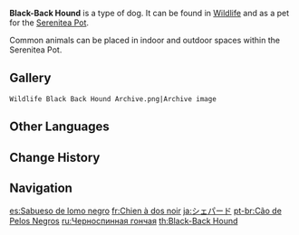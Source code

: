 {{Furnishing Infobox
|id             = 369107
|image          = Wildlife Black-Back Hound Icon.png
|category       = Animal
|subcategory    = Indoor Creature
|category2      = Animal
|subcategory2   = Outdoor Creature
|quality        = 3
|adeptal_energy = 100
|load           = 500
|reduced_load   = 500
|description    = Humanity's best friend!<br />Once bred by aristocrats of ancient times as hunting hounds, they are now known for being a loyal, reliable, and friendly breed.<br />It's said that they still retain their hunting instinct, and even [[Paimon]] noticed that just [[Tubby]] yawning outside is enough to put them on the alert.
|mention        = Paimon;Tubby
|lbType         = Wildlife
|lbFamily       = Beasts
|lbGroup        = Dogs
|source1        = [[Chubby]]
}}

{{Description|Humanity's best friend!<br />They say that these are the descendants of the favored, specially-bred hunting hounds of Old Mondstadt's [[Mondstadt Aristocracy|aristocracy]]. They now have their own fair share of sub-breeds throughout the seven nations. Though they have high ancestry, the Black-Back Hounds of today are known far and wide for being both dependable and approachable. Perhaps something similar may be said for the arrogant, domineering nobles of yesteryear being supplanted by the warm-hearted and humble [[Knights of Favonius]] today.|[[Archive]] Description}}

'''Black-Back Hound''' is a type of dog. It can be found in [[Wildlife]] and as a pet for the [[Serenitea Pot]].

Common animals can be placed in indoor and outdoor spaces within the Serenitea Pot.

==Gallery==
<gallery>
 Wildlife Black Back Hound Archive.png|Archive image
</gallery>

==Other Languages==
{{Other Languages
|en      = Black-Back Hound
|zhs     = 黑背猎犬
|zhs_rm  = Hēi Bèi Lièquǎn
|zht     = 黑背獵犬
|zht_rm  = Hēi Bèi Lièquǎn
|zh_tl   = 
|ja      = シェパード
|ja_rm   = Shepaado
|ja_tl   = Shepherd
|ko      = 검은 등 하운드
|ko_rm   = Geomeun Deung Haundeu
|ko_tl   = Black-Back Hound
|es      = Sabueso de lomo negro
|es_tl   = Black Back Hound
|fr      = Chien à dos noir
|fr_tl   = Black-Backed Dog
|ru      = Черноспинная гончая
|ru_tl   = Black-Back Hound
|th      = Black-Back Hound
|vi      = Chó Săn Lưng Đen
|vi_tl   = Black-Back Hound
|de      = Schwarzrücken-Jagdhund
|de_tl   = Black-Back Hunting Hound
|id      = Black-Back Hound
|pt      = Cão de Pelos Negros
|pt_tl   = Black-Haired Dog
|tr      = Kara Sırtlı Köpek
|tr_tl   = 
|it      = Segugio dal dorso nero
|it_tl   = 
}}

==Change History==
{{Change History|1.0}}

==Navigation==
{{Wildlife Navbox|state=collapsed}}
{{Furnishing Navbox/Living|Animal}}

[[es:Sabueso de lomo negro]]
[[fr:Chien à dos noir]]
[[ja:シェパード]]
[[pt-br:Cão de Pelos Negros]]
[[ru:Черноспинная гончая]]
[[th:Black-Back Hound]]